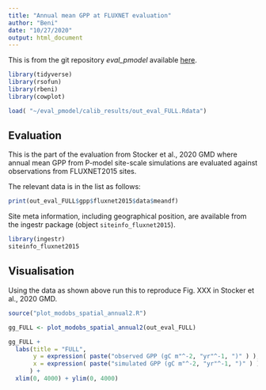 ```yaml
---
title: "Annual mean GPP at FLUXNET evaluation"
author: "Beni"
date: "10/27/2020"
output: html_document
---
```


This is from the git repository *eval_pmodel* available [here](https://github.com/stineb/eval_pmodel).

```r
library(tidyverse)
library(rsofun)
library(rbeni)
library(cowplot)

load( "~/eval_pmodel/calib_results/out_eval_FULL.Rdata")
```

## Evaluation

This is the part of the evaluation from Stocker et al., 2020 GMD where annual mean GPP from P-model site-scale simulations are evaluated against observations from FLUXNET2015 sites.

The relevant data is in the list as follows:
```r
print(out_eval_FULL$gpp$fluxnet2015$data$meandf)
```

Site meta information, including geographical position, are available from the ingestr package (object `siteinfo_fluxnet2015`).
```r
library(ingestr)
siteinfo_fluxnet2015
```


## Visualisation

Using the data as shown above run this to reproduce Fig. XXX in Stocker et al., 2020 GMD.
```r
source("plot_modobs_spatial_annual2.R")

gg_FULL <- plot_modobs_spatial_annual2(out_eval_FULL)

gg_FULL +
  labs(title = "FULL", 
       y = expression( paste("observed GPP (gC m"^-2, "yr"^-1, ")" ) ), 
       x = expression( paste("simulated GPP (gC m"^-2, "yr"^-1, ")" ) )
      ) +
  xlim(0, 4000) + ylim(0, 4000)
```

